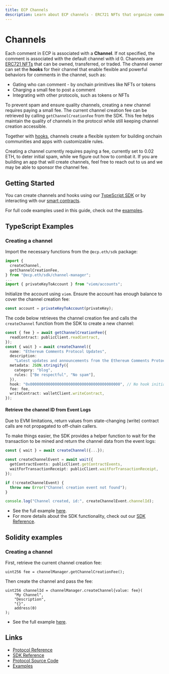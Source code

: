 ```yaml
---
title: ECP Channels
description: Learn about ECP channels - ERC721 NFTs that organize comments and enable custom commenting rules through hooks and ownership.
---
```


# Channels

Each comment in ECP is associated with a **Channel**. If not specified, the comment is associated with the default channel with id 0.
Channels are [ERC721 NFTs](https://eips.ethereum.org/EIPS/eip-721) that can be owned, transferred, or traded.
The channel owner can set the **hooks** for their channel that enable flexible and powerful behaviors for comments in the channel, such as:

- Gating who can comment - by onchain primitives like NFTs or tokens
- Charging a small fee to post a comment
- Integrating with other protocols, such as tokens or NFTs

To prevent spam and ensure quality channels, creating a new channel requires paying a small fee. The current channel creation fee can be retrieved by calling `getChannelCreationFee` from the SDK. This fee helps maintain the quality of channels in the protocol while still keeping channel creation accessible.

Together with [hooks](/hooks), channels create a flexible system for building onchain communities and apps with customizable rules.

Creating a channel currently requires paying a fee, currently set to 0.02 ETH, to deter initial spam, while we figure out how to combat it. If you are building an app that will create channels, feel free to reach out to us and we may be able to sponsor the channel fee.

## Getting Started

You can create channels and hooks using our [TypeScript SDK](/sdk-reference) or by interacting with our [smart contracts](/contracts).

For full code examples used in this guide, check out the [examples](https://github.com/ecp-eth/comments-monorepo/tree/main/examples/snippets).

## TypeScript Examples

### Creating a channel

Import the necessary functions from the `@ecp.eth/sdk` package:

```typescript
import {
  createChannel,
  getChannelCreationFee,
} from "@ecp.eth/sdk/channel-manager";
...
import { privateKeyToAccount } from "viem/accounts";
```

Initialize the account using `viem`. Ensure the account has enough balance to cover the channel creation fee:

```typescript
const account = privateKeyToAccount(privateKey);
```

The code below retrieves the channel creation fee and
calls the `createChannel` function from the SDK to create a new channel:

```typescript
const { fee } = await getChannelCreationFee({
  readContract: publicClient.readContract,
});
const { wait } = await createChannel({
  name: "Ethereum Comments Protocol Updates",
  description:
    "Latest updates and announcements from the Ethereum Comments Protocol",
  metadata: JSON.stringify({
    category: "blog",
    rules: ["Be respectful", "No spam"],
  }),
  hook: "0x0000000000000000000000000000000000000000", // No hook initially
  fee: fee,
  writeContract: walletClient.writeContract,
});
```

#### Retrieve the channel ID from Event Logs

Due to EVM limitations, return values from state-changing (write) contract calls are not propagated to off-chain callers.

To make things easier, the SDK provides a helper function to wait for the transaction to be mined and return the channel data from the event logs:

```typescript
const { wait } = await createChannel({...});

const createChannelEvent = await wait({
  getContractEvents: publicClient.getContractEvents,
  waitForTransactionReceipt: publicClient.waitForTransactionReceipt,
});

if (!createChannelEvent) {
  throw new Error("Channel creation event not found");
}

console.log("Channel created, id:", createChannelEvent.channelId);
```

- See the full example [here](https://github.com/ecp-eth/comments-monorepo/tree/main/examples/snippets/typescript/create-channel.ts).
- For more details about the SDK functionality, check out our [SDK Reference](/sdk-reference).

## Solidity examples

### Creating a channel

First, retrieve the current channel creation fee:

```solidity
uint256 fee = channelManager.getChannelCreationFee();
```

Then create the channel and pass the fee:

```solidity
uint256 channelId = channelManager.createChannel{value: fee}(
    "My Channel",
    "Description",
    "{}",
    address(0)
);
```

- See the full example [here](https://github.com/ecp-eth/comments-monorepo/tree/main/examples/snippets/solidity/CreateChannel.s.sol).

## Links

- [Protocol Reference](/protocol-reference)
- [SDK Reference](/sdk-reference)
- [Protocol Source Code](https://github.com/ecp-eth/comments-monorepo/tree/main/packages/protocol)
- [Examples](https://github.com/ecp-eth/comments-monorepo/tree/main/examples/snippets)
